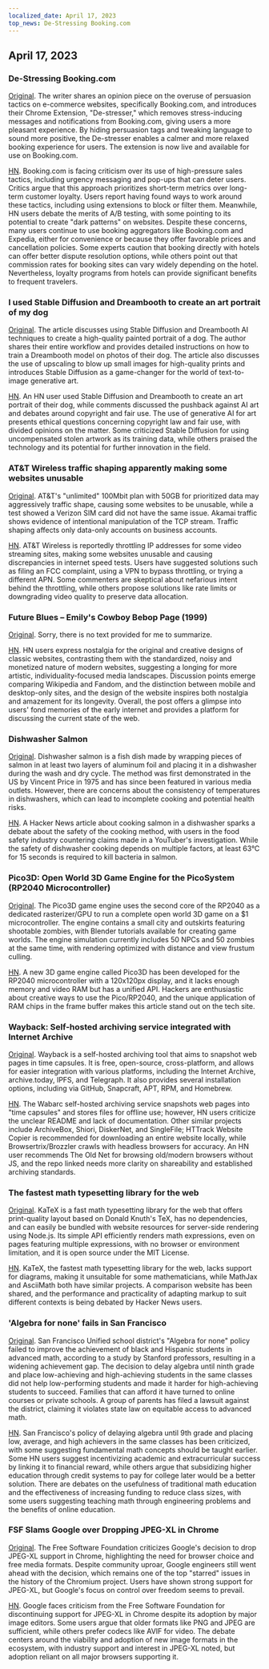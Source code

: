 ```yaml
---
localized_date: April 17, 2023
top_news: De-Stressing Booking.com
---
```




<CallToAction />

<Steps>

## April 17, 2023

### De-Stressing Booking.com

[Original](https://www.alexcharlton.co/projects/booking-com-de-stresser).
The writer shares an opinion piece on the overuse of persuasion tactics on e-commerce websites, specifically Booking.com, and introduces their Chrome Extension, "De-stresser," which removes stress-inducing messages and notifications from Booking.com, giving users a more pleasant experience. By hiding persuasion tags and tweaking language to sound more positive, the De-stresser enables a calmer and more relaxed booking experience for users. The extension is now live and available for use on Booking.com.

[HN](http://news.ycombinator.com/item?id=35590734).
Booking.com is facing criticism over its use of high-pressure sales tactics, including urgency messaging and pop-ups that can deter users. Critics argue that this approach prioritizes short-term metrics over long-term customer loyalty. Users report having found ways to work around these tactics, including using extensions to block or filter them. Meanwhile, HN users debate the merits of A/B testing, with some pointing to its potential to create "dark patterns" on websites. Despite these concerns, many users continue to use booking aggregators like Booking.com and Expedia, either for convenience or because they offer favorable prices and cancellation policies. Some experts caution that booking directly with hotels can offer better dispute resolution options, while others point out that commission rates for booking sites can vary widely depending on the hotel. Nevertheless, loyalty programs from hotels can provide significant benefits to frequent travelers.

### I used Stable Diffusion and Dreambooth to create an art portrait of my dog

[Original](https://www.shruggingface.com/blog/how-i-used-stable-diffusion-and-dreambooth-to-create-a-painted-portrait-of-my-dog).
The article discusses using Stable Diffusion and Dreambooth AI techniques to create a high-quality painted portrait of a dog. The author shares their entire workflow and provides detailed instructions on how to train a Dreambooth model on photos of their dog. The article also discusses the use of upscaling to blow up small images for high-quality prints and introduces Stable Diffusion as a game-changer for the world of text-to-image generative art.

[HN](http://news.ycombinator.com/item?id=35592847).
An HN user used Stable Diffusion and Dreambooth to create an art portrait of their dog, while comments discussed the pushback against AI art and debates around copyright and fair use. The use of generative AI for art presents ethical questions concerning copyright law and fair use, with divided opinions on the matter. Some criticized Stable Diffusion for using uncompensated stolen artwork as its training data, while others praised the technology and its potential for further innovation in the field.

### AT&T Wireless traffic shaping apparently making some websites unusable

[Original](https://adriano.fyi/post/2023/2023-04-16-att-traffic-shaping-makes-websites-unusable/).
AT&T's "unlimited" 100Mbit plan with 50GB for prioritized data may aggressively traffic shape, causing some websites to be unusable, while a test showed a Verizon SIM card did not have the same issue. Akamai traffic shows evidence of intentional manipulation of the TCP stream. Traffic shaping affects only data-only accounts on business accounts.

[HN](http://news.ycombinator.com/item?id=35592607).
AT&T Wireless is reportedly throttling IP addresses for some video streaming sites, making some websites unusable and causing discrepancies in internet speed tests. Users have suggested solutions such as filing an FCC complaint, using a VPN to bypass throttling, or trying a different APN. Some commenters are skeptical about nefarious intent behind the throttling, while others propose solutions like rate limits or downgrading video quality to preserve data allocation.

### Future Blues – Emily's Cowboy Bebop Page (1999)

[Original](https://futureblues.com/).
Sorry, there is no text provided for me to summarize.

[HN](http://news.ycombinator.com/item?id=35589124).
HN users express nostalgia for the original and creative designs of classic websites, contrasting them with the standardized, noisy and monetized nature of modern websites, suggesting a longing for more artistic, individuality-focused media landscapes. Discussion points emerge comparing Wikipedia and Fandom, and the distinction between mobile and desktop-only sites, and the design of the website inspires both nostalgia and amazement for its longevity. Overall, the post offers a glimpse into users' fond memories of the early internet and provides a platform for discussing the current state of the web.

### Dishwasher Salmon

[Original](https://en.wikipedia.org/wiki/Dishwasher_salmon).
Dishwasher salmon is a fish dish made by wrapping pieces of salmon in at least two layers of aluminum foil and placing it in a dishwasher during the wash and dry cycle. The method was first demonstrated in the US by Vincent Price in 1975 and has since been featured in various media outlets. However, there are concerns about the consistency of temperatures in dishwashers, which can lead to incomplete cooking and potential health risks.

[HN](http://news.ycombinator.com/item?id=35586683).
A Hacker News article about cooking salmon in a dishwasher sparks a debate about the safety of the cooking method, with users in the food safety industry countering claims made in a YouTuber's investigation. While the safety of dishwasher cooking depends on multiple factors, at least 63°C for 15 seconds is required to kill bacteria in salmon.

### Pico3D: Open World 3D Game Engine for the PicoSystem (RP2040 Microcontroller)

[Original](https://github.com/bernhardstrobl/Pico3D).
The Pico3D game engine uses the second core of the RP2040 as a dedicated rasterizer/GPU to run a complete open world 3D game on a $1 microcontroller. The engine contains a small city and outskirts featuring shootable zombies, with Blender tutorials available for creating game worlds. The engine simulation currently includes 50 NPCs and 50 zombies at the same time, with rendering optimized with distance and view frustum culling.

[HN](http://news.ycombinator.com/item?id=35589172).
A new 3D game engine called Pico3D has been developed for the RP2040 microcontroller with a 120x120px display, and it lacks enough memory and video RAM but has a unified API. Hackers are enthusiastic about creative ways to use the Pico/RP2040, and the unique application of RAM chips in the frame buffer makes this article stand out on the tech site.

### Wayback: Self-hosted archiving service integrated with Internet Archive

[Original](https://github.com/wabarc/wayback).
Wayback is a self-hosted archiving tool that aims to snapshot web pages in time capsules. It is free, open-source, cross-platform, and allows for easier integration with various platforms, including the Internet Archive, archive.today, IPFS, and Telegraph. It also provides several installation options, including via GitHub, Snapcraft, APT, RPM, and Homebrew.

[HN](http://news.ycombinator.com/item?id=35586845).
The Wabarc self-hosted archiving service snapshots web pages into "time capsules" and stores files for offline use; however, HN users criticize the unclear README and lack of documentation. Other similar projects include ArchiveBox, Shiori, DiskerNet, and SingleFile; HTTrack Website Copier is recommended for downloading an entire website locally, while Browsertrix/Brozzler crawls with headless browsers for accuracy. An HN user recommends The Old Net for browsing old/modern browsers without JS, and the repo linked needs more clarity on shareability and established archiving standards.

### The fastest math typesetting library for the web

[Original](https://katex.org/).
KaTeX is a fast math typesetting library for the web that offers print-quality layout based on Donald Knuth's TeX, has no dependencies, and can easily be bundled with website resources for server-side rendering using Node.js. Its simple API efficiently renders math expressions, even on pages featuring multiple expressions, with no browser or environment limitation, and it is open source under the MIT License.

[HN](http://news.ycombinator.com/item?id=35588985).
KaTeX, the fastest math typesetting library for the web, lacks support for diagrams, making it unsuitable for some mathematicians, while MathJax and AsciiMath both have similar projects. A comparison website has been shared, and the performance and practicality of adapting markup to suit different contexts is being debated by Hacker News users.

### 'Algebra for none' fails in San Francisco

[Original](https://www.joannejacobs.com/post/algebra-for-none-fails-in-san-francisco).
San Francisco Unified school district's "Algebra for none" policy failed to improve the achievement of black and Hispanic students in advanced math, according to a study by Stanford professors, resulting in a widening achievement gap. The decision to delay algebra until ninth grade and place low-achieving and high-achieving students in the same classes did not help low-performing students and made it harder for high-achieving students to succeed. Families that can afford it have turned to online courses or private schools. A group of parents has filed a lawsuit against the district, claiming it violates state law on equitable access to advanced math.

[HN](http://news.ycombinator.com/item?id=35595026).
San Francisco's policy of delaying algebra until 9th grade and placing low, average, and high achievers in the same classes has been criticized, with some suggesting fundamental math concepts should be taught earlier. Some HN users suggest incentivizing academic and extracurricular success by linking it to financial reward, while others argue that subsidizing higher education through credit systems to pay for college later would be a better solution. There are debates on the usefulness of traditional math education and the effectiveness of increasing funding to reduce class sizes, with some users suggesting teaching math through engineering problems and the benefits of online education.

### FSF Slams Google over Dropping JPEG-XL in Chrome

[Original](https://www.phoronix.com/news/FSF-Slams-Google-JPEG-XL).
The Free Software Foundation criticizes Google's decision to drop JPEG-XL support in Chrome, highlighting the need for browser choice and free media formats. Despite community uproar, Google engineers still went ahead with the decision, which remains one of the top "starred" issues in the history of the Chromium project. Users have shown strong support for JPEG-XL, but Google's focus on control over freedom seems to prevail.

[HN](http://news.ycombinator.com/item?id=35589179).
Google faces criticism from the Free Software Foundation for discontinuing support for JPEG-XL in Chrome despite its adoption by major image editors. Some users argue that older formats like PNG and JPEG are sufficient, while others prefer codecs like AVIF for video. The debate centers around the viability and adoption of new image formats in the ecosystem, with industry support and interest in JPEG-XL noted, but adoption reliant on all major browsers supporting it.

</Steps>
